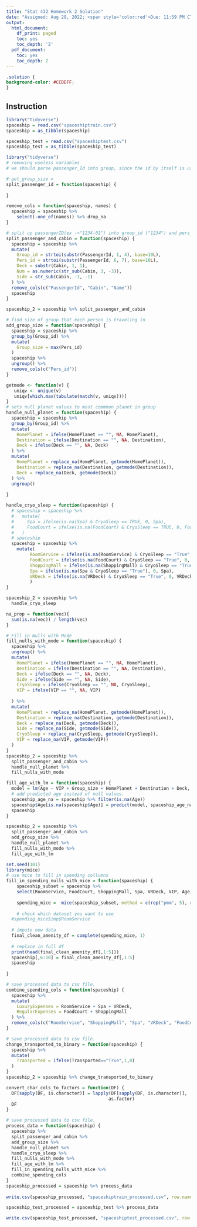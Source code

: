 ```yaml
---
title: "Stat 432 Homework 2 Solution"
date: "Assigned: Aug 29, 2022; <span style='color:red'>Due: 11:59 PM CT, Sep 15, 2022</span>"
output:
  html_document:
    df_print: paged
    toc: yes
    toc_depth: '2'
  pdf_document:
    toc: yes
    toc_depth: 2
---
```


<style>
body {
text-align: justify}
</style>

```css
.solution {
background-color: #CCDDFF;
}
```

## Instruction

```r
library("tidyverse")
spaceship = read.csv("spaceshiptrain.csv")
spaceship = as_tibble(spaceship)

spaceship_test = read.csv("spaceshiptest.csv")
spaceship_test = as_tibble(spaceship_test)
```
```r
library("tidyverse")
# removing useless variables
# we should parse passenger_Id into group, since the id by itself is useless, but data about the group metadata might be useful(size of group they're in?)

# get_group_size =
split_passenger_id = function(spaceship) {
  
}

remove_cols = function(spaceship, names) {
  spaceship = spaceship %>% 
    select(-one_of(names)) %>% drop_na
}


```  
```r
# split up passengerID(ex ->"1234-01") into group_id ("1234") and pers_id ("01). Also splits up cabin(ex-> "F/226/P") int Deck("F"), Num(226) and Side("P")
split_passenger_and_cabin = function(spaceship) {
  spaceship = spaceship %>% 
  mutate(
    Group_id = strtoi(substr(PassengerId, 1, 4), base=10L),
    Pers_id = strtoi(substr(PassengerId, 6, 7), base=10L),
    Deck = substr(Cabin, 1, 1),
    Num = as.numeric(str_sub(Cabin, 3, -3)),
    Side = str_sub(Cabin, -1, -1)
  ) %>%
  remove_cols(c("PassengerId", "Cabin", "Name"))
  spaceship
}

spaceship_2 = spaceship %>% split_passenger_and_cabin


``` 
```r
# find size of group that each person is traveling in
add_group_size = function(spaceship) {
  spaceship = spaceship %>% 
  group_by(Group_id) %>%
  mutate(
    Group_size = max(Pers_id)
  )
  spaceship %>%
  ungroup() %>%
  remove_cols(c("Pers_id"))
}

```
```r
getmode <- function(v) {
   uniqv <- unique(v)
   uniqv[which.max(tabulate(match(v, uniqv)))]
}
# sets null planet values to most commmon planet in group
handle_null_planet = function(spaceship) {
  spaceship = spaceship %>% 
  group_by(Group_id) %>%
  mutate(
    HomePlanet = ifelse(HomePlanet == "", NA, HomePlanet),
    Destination = ifelse(Destination == "", NA, Destination),
    Deck = ifelse(Deck == "", NA, Deck)
  ) %>%
  mutate(
    HomePlanet = replace_na(HomePlanet, getmode(HomePlanet)),
    Destination = replace_na(Destination, getmode(Destination)),
    Deck = replace_na(Deck, getmode(Deck))
  ) %>%
  ungroup()
  
}
```
```r

handle_cryo_sleep = function(spaceship) {
  # spaceship = spaceship %>% 
  #   mutate(
  #     Spa = ifelse(is.na(Spa) & CryoSleep == TRUE, 0, Spa),
  #     FoodCourt = ifelse(is.na(FoodCourt) & CryoSleep == TRUE, 0, FoodCourt),
  #   )
  # spaceship
  spaceship = spaceship %>%
    mutate(
         RoomService = ifelse(is.na(RoomService) & CryoSleep == "True", 0, RoomService),
         FoodCourt = ifelse(is.na(FoodCourt) & CryoSleep == "True", 0, FoodCourt),
         ShoppingMall = ifelse(is.na(ShoppingMall) & CryoSleep == "True", 0, ShoppingMall),
         Spa = ifelse(is.na(Spa & CryoSleep == "True"), 0, Spa),
         VRDeck = ifelse(is.na(VRDeck) & CryoSleep == "True", 0, VRDeck)
         )
}

spaceship_2 = spaceship %>% 
  handle_cryo_sleep

na_prop = function(vec){
  sum(is.na(vec)) / length(vec)
}

```
```r
# Fill in Nulls with Mode
fill_nulls_with_mode = function(spaceship) {
  spaceship %>%
  ungroup() %>%
  mutate(
    HomePlanet = ifelse(HomePlanet == "", NA, HomePlanet),
    Destination = ifelse(Destination == "", NA, Destination),
    Deck = ifelse(Deck == "", NA, Deck),
    Side = ifelse(Side == "", NA, Side),
    CryoSleep = ifelse(CryoSleep == "", NA, CryoSleep),
    VIP = ifelse(VIP == "", NA, VIP)
    
  ) %>%
  mutate(
    HomePlanet = replace_na(HomePlanet, getmode(HomePlanet)),
    Destination = replace_na(Destination, getmode(Destination)),
    Deck = replace_na(Deck, getmode(Deck)),
    Side = replace_na(Side, getmode(Side)),
    CryoSleep = replace_na(CryoSleep, getmode(CryoSleep)),
    VIP = replace_na(VIP, getmode(VIP))
  ) 
}
spaceship_2 = spaceship %>% 
  split_passenger_and_cabin %>% 
  handle_null_planet %>%
  fill_nulls_with_mode
```
```r
fill_age_with_lm = function(spaceship) {
  model = lm(Age ~ VIP + Group_size + HomePlanet + Destination + Deck, data = spaceship)
  # add predicted age instead of null values.
  spaceship_age_na = spaceship %>% filter(is.na(Age))
  spaceship$Age[is.na(spaceship$Age)] = predict(model, spaceship_age_na)
  spaceship
}

spaceship_2 = spaceship %>% 
  split_passenger_and_cabin %>% 
  add_group_size %>%
  handle_null_planet %>%
  fill_nulls_with_mode %>%
  fill_age_with_lm

```
```r
set.seed(101)
library(mice)
# use mice to fill in spending collumns
fill_in_spending_nulls_with_mice = function(spaceship) {
    spaceship_subset = spaceship %>% 
    select(RoomService, FoodCourt, ShoppingMall, Spa, VRDeck, VIP, Age, Side, Deck, Group_size)
    
    spending_mice =  mice(spaceship_subset, method = c(rep("pmm", 5), rep("", 5)), maxit = 20)
    
    # check which dataset you want to use
  #spending_mice$imp$RoomService
  
  # impute new data
  final_clean_amenity_df = complete(spending_mice, 1)
  
  # replace in full df
  print(head(final_clean_amenity_df[,1:5]))
  spaceship[,6:10] = final_clean_amenity_df[,1:5]
  spaceship
  
}
```
```r
# save processed data to csv file.
combine_spending_cols = function(spaceship) {
  spaceship %>% 
  mutate(
    LuxuryExpenses = RoomService + Spa + VRDeck,
    RegularExpenses = FoodCourt + ShoppingMall
  ) %>%
  remove_cols(c("RoomService", "ShoppingMall", "Spa", "VRDeck", "FoodCourt" ))
}
```
```r
# save processed data to csv file.
change_transported_to_binary = function(spaceship) {
  spaceship %>% 
  mutate(
    Transported = ifelse(Transported=="True",1,0)
  ) 
}
spaceship_2 = spaceship %>% change_transported_to_binary
```
```r
convert_char_cols_to_factors = function(DF) {
  DF[sapply(DF, is.character)] = lapply(DF[sapply(DF, is.character)], 
                                       as.factor)
  DF
}

```

```r
# save processed data to csv file.
process_data = function(spaceship) {
  spaceship %>% 
  split_passenger_and_cabin %>%
  add_group_size %>%
  handle_null_planet %>%
  handle_cryo_sleep %>%
  fill_nulls_with_mode %>%
  fill_age_with_lm %>%
  fill_in_spending_nulls_with_mice %>%
  combine_spending_cols
}
spaceship_processed = spaceship %>% process_data
  
write.csv(spaceship_processed, "spaceshiptrain_processed.csv", row.names= FALSE)

spaceship_test_processed = spaceship_test %>% process_data

write.csv(spaceship_test_processed, "spaceshiptest_processed.csv", row.names= FALSE)

```



  
